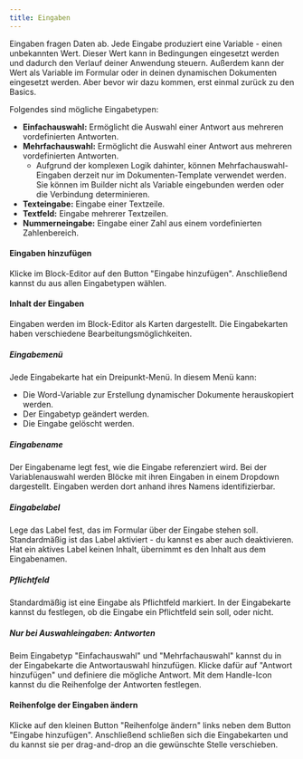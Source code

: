 ```yaml
---
title: Eingaben
---
```


Eingaben fragen Daten ab. Jede Eingabe produziert eine Variable - einen unbekannten Wert. Dieser Wert kann in Bedingungen eingesetzt werden und dadurch den Verlauf deiner Anwendung steuern. Außerdem kann der Wert als Variable im Formular oder in deinen dynamischen Dokumenten eingesetzt werden. Aber bevor wir dazu kommen, erst einmal zurück zu den Basics.

Folgendes sind mögliche Eingabetypen:

* **Einfachauswahl:** Ermöglicht die Auswahl einer Antwort aus mehreren vordefinierten Antworten.
* **Mehrfachauswahl:** Ermöglicht die Auswahl einer Antwort aus mehreren vordefinierten Antworten.
  * Aufgrund der komplexen Logik dahinter, können Mehrfachauswahl-Eingaben derzeit nur im Dokumenten-Template verwendet werden. Sie können im Builder nicht als Variable eingebunden werden oder die Verbindung determinieren.
* **Texteingabe:** Eingabe einer Textzeile.
* **Textfeld:** Eingabe mehrerer Textzeilen.
* **Nummerneingabe:** Eingabe einer Zahl aus einem vordefinierten Zahlenbereich.

#### Eingaben hinzufügen

Klicke im Block-Editor auf den Button "Eingabe hinzufügen". Anschließend kannst du aus allen Eingabetypen wählen.

#### Inhalt der Eingaben

Eingaben werden im Block-Editor als Karten dargestellt. Die Eingabekarten haben verschiedene Bearbeitungsmöglichkeiten.

##### Eingabemenü

Jede Eingabekarte hat ein Dreipunkt-Menü. In diesem Menü kann:

* Die Word-Variable zur Erstellung dynamischer Dokumente herauskopiert werden.
* Der Eingabetyp geändert werden.
* Die Eingabe gelöscht werden.

##### Eingabename

Der Eingabename legt fest, wie die Eingabe referenziert wird. Bei der Variablenauswahl werden Blöcke mit ihren Eingaben in einem Dropdown dargestellt. Eingaben werden dort anhand ihres Namens identifizierbar.

##### Eingabelabel

Lege das Label fest, das im Formular über der Eingabe stehen soll. Standardmäßig ist das Label aktiviert - du kannst es aber auch deaktivieren. Hat ein aktives Label keinen Inhalt, übernimmt es den Inhalt aus dem Eingabenamen.

##### Pflichtfeld

Standardmäßig ist eine Eingabe als Pflichtfeld markiert. In der Eingabekarte kannst du festlegen, ob die Eingabe ein Pflichtfeld sein soll, oder nicht.

##### Nur bei Auswahleingaben: Antworten

Beim Eingabetyp "Einfachauswahl" und "Mehrfachauswahl" kannst du in der Eingabekarte die Antwortauswahl hinzufügen. Klicke dafür auf "Antwort hinzufügen" und definiere die mögliche Antwort. Mit dem Handle-Icon kannst du die Reihenfolge der Antworten festlegen.

#### Reihenfolge der Eingaben ändern

Klicke auf den kleinen Button "Reihenfolge ändern" links neben dem Button "Eingabe hinzufügen". Anschließend schließen sich die Eingabekarten und du kannst sie per drag-and-drop an die gewünschte Stelle verschieben.
